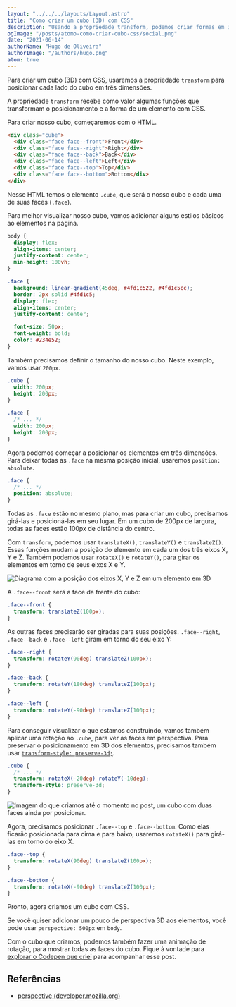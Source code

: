 ```yaml
---
layout: "../../../layouts/Layout.astro"
title: "Como criar um cubo (3D) com CSS"
description: "Usando a propriedade transform, podemos criar formas em 3D como um cubo, apenas com CSS. Aprenda como."
ogImage: "/posts/atomo-como-criar-cubo-css/social.png"
date: "2021-06-14"
authorName: "Hugo de Oliveira"
authorImage: "/authors/hugo.png"
atom: true
---
```


Para criar um cubo (3D) com CSS, usaremos a propriedade `transform` para posicionar cada lado do cubo em três dimensões.

A propriedade `transform` recebe como valor algumas funções que transformam o posicionamento e a forma de um elemento com CSS.

Para criar nosso cubo, começaremos com o HTML.

```html
<div class="cube">
  <div class="face face--front">Front</div>
  <div class="face face--right">Right</div>
  <div class="face face--back">Back</div>
  <div class="face face--left">Left</div>
  <div class="face face--top">Top</div>
  <div class="face face--bottom">Bottom</div>
</div>
```

Nesse HTML temos o elemento `.cube`, que será o nosso cubo e cada uma de suas faces (`.face`).

Para melhor visualizar nosso cubo, vamos adicionar alguns estilos básicos ao elementos na página.

```css
body {
  display: flex;
  align-items: center;
  justify-content: center;
  min-height: 100vh;
}

.face {
  background: linear-gradient(45deg, #4fd1c522, #4fd1c5cc);
  border: 2px solid #4fd1c5;
  display: flex;
  align-items: center;
  justify-content: center;

  font-size: 50px;
  font-weight: bold;
  color: #234e52;
}
```

Também precisamos definir o tamanho do nosso cubo. Neste exemplo, vamos usar `200px`.

```css
.cube {
  width: 200px;
  height: 200px;
}

.face {
  /* ... */
  width: 200px;
  height: 200px;
}
```

Agora podemos começar a posicionar os elementos em três dimensões. Para deixar todas as `.face` na mesma posição inicial, usaremos `position: absolute`.

```css
.face {
  /* ... */
  position: absolute;
}
```

Todas as `.face` estão no mesmo plano, mas para criar um cubo, precisamos girá-las e posicioná-las em seu lugar. Em um cubo de 200px de largura, todas as faces estão 100px de distância do centro.

Com `transform`, podemos usar `translateX()`, `translateY()` e `translateZ()`. Essas funções mudam a posição do elemento em cada um dos três eixos X, Y e Z. Também podemos usar `rotateX()` e `rotateY()`, para girar os elementos em torno de seus eixos X e Y.

![Diagrama com a posição dos eixos X, Y e Z em um elemento em 3D](/posts/atomo-como-criar-cubo-css/eixos-3d-css.svg)

A `.face--front` será a face da frente do cubo:

```css
.face--front {
  transform: translateZ(100px);
}
```

As outras faces precisarão ser giradas para suas posições. `.face--right`, `.face--back` e `.face--left` giram em torno do seu eixo Y:

```css
.face--right {
  transform: rotateY(90deg) translateZ(100px);
}

.face--back {
  transform: rotateY(180deg) translateZ(100px);
}

.face--left {
  transform: rotateY(-90deg) translateZ(100px);
}
```

Para conseguir visualizar o que estamos construindo, vamos também aplicar uma rotação ao `.cube`, para ver as faces em perspectiva. Para preservar o posicionamento em 3D dos elementos, precisamos também usar [`transform-style: preserve-3d;`](#todo-transform-style-3d-mdn).

```css
.cube {
  /* ... */
  transform: rotateX(-20deg) rotateY(-10deg);
  transform-style: preserve-3d;
}
```

![Imagem do que criamos até o momento no post, um cubo com duas faces ainda por posicionar.](/posts/atomo-como-criar-cubo-css/cubo-semi-preparado.png)

Agora, precisamos posicionar `.face--top` e `.face--bottom`. Como elas ficarão posicionada para cima e para baixo, usaremos `rotateX()` para girá-las em torno do eixo X.

```css
.face--top {
  transform: rotateX(90deg) translateZ(100px);
}

.face--bottom {
  transform: rotateX(-90deg) translateZ(100px);
}
```

Pronto, agora criamos um cubo com CSS.

Se você quiser adicionar um pouco de perspectiva 3D aos elementos, você pode usar `perspective: 500px` em `body`.

Com o cubo que criamos, podemos também fazer uma animação de rotação, para mostrar todas as faces do cubo. Fique à vontade para [explorar o Codepen que criei](https://codepen.io/hugobessaa/pen/xxqQMZy) para acompanhar esse post.

<PostContentIframe height="500" scrolling="no" title="Cubo (Finalizado)" src="https://codepen.io/hugobessaa/embed/xxqQMZy?height=500&theme-id=dark&default-tab=result" frameBorder="no" loading="lazy" allowtransparency="true" allowFullScreen></PostContentIframe>

## Referências

- [perspective (developer.mozilla.org)](https://developer.mozilla.org/en-US/docs/Web/CSS/perspective)
